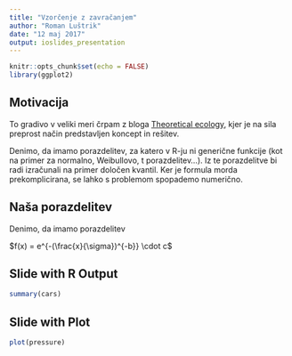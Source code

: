```yaml
---
title: "Vzorčenje z zavračanjem"
author: "Roman Luštrik"
date: "12 maj 2017"
output: ioslides_presentation
---
```


```r
knitr::opts_chunk$set(echo = FALSE)
library(ggplot2)
```

## Motivacija

To gradivo v veliki meri črpam z bloga [Theoretical ecology](https://theoreticalecology.wordpress.com/2015/04/22/a-simple-explanation-of-rejection-sampling-in-r/), kjer je na sila preprost način predstavljen koncept in rešitev.

Denimo, da imamo porazdelitev, za katero v R-ju ni generične funkcije (kot na primer za normalno, Weibullovo, t porazdelitev...). Iz te porazdelitve bi radi izračunali na primer določen kvantil. Ker je formula morda prekomplicirana, se lahko s problemom spopademo numerično.

## Naša porazdelitev

Denimo, da imamo porazdelitev

$f(x) = e^{-(\frac{x}{\sigma})^{-b}} \cdot c$


## Slide with R Output

```r
summary(cars)
```

## Slide with Plot

```r
plot(pressure)
```

